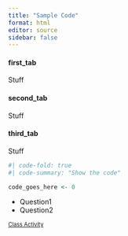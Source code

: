 ```yaml
---
title: "Sample Code"
format: html
editor: source
sidebar: false
---
```




::: panel-tabset
#### first_tab

Stuff

#### second_tab

Stuff

#### third_tab

Stuff
:::





<!-- Folded code:  -->

```r
#| code-fold: true
#| code-summary: "Show the code"

code_goes_here <- 0
```







<!-- Check Your Understanding -->

::: {.callout-tip icon=false title="Check Your Understanding"}

-   Question1
-   Question2

:::




<!-- Solutions at the bottom of the page -->

<a href="javascript:showhide('Solutions')"
style="font-size:.8em;">Class Activity</a>

::: {#Solutions style="display:none;"}

Solutions to Class Activity

```r
#| echo: false
stuff <- "here"
```

:::
